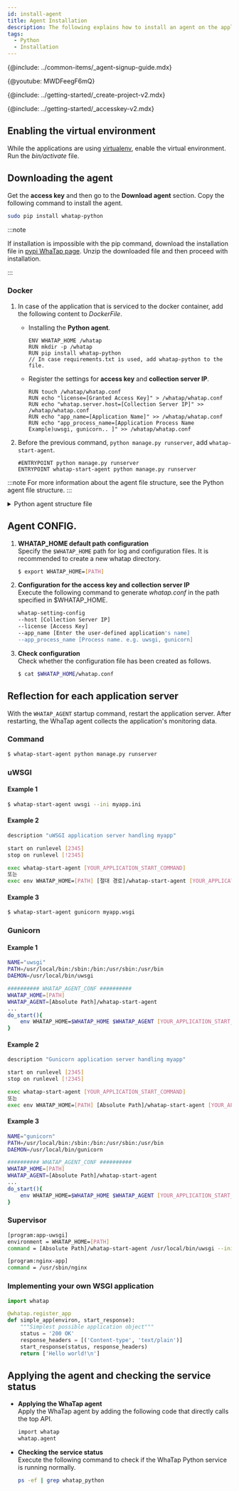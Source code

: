 ```yaml
---
id: install-agent
title: Agent Installation
description: The following explains how to install an agent on the application server in the Python environment.
tags:
  - Python
  - Installation
---
```



{@include: ../common-items/_agent-signup-guide.mdx}

{@youtube: MWDFeegF6mQ}

{@include: ../getting-started/_create-project-v2.mdx} 

{@include: ../getting-started/_accesskey-v2.mdx} 

## Enabling the virtual environment

While the applications are using [virtualenv](https://docs.python.org/ko/3.7/library/venv.html), enable the virtual environment. Run the _bin/activate_ file.

## Downloading the agent

Get the **access key** and then go to the **Download agent** section. Copy the following command to install the agent.

```bash
sudo pip install whatap-python
```

:::note

If installation is impossible with the pip command, download the installation file in [pypi WhaTap page](https://pypi.org/project/whatap-python/#files). Unzip the downloaded file and then proceed with installation.

:::

### Docker

1.  In case of the application that is serviced to the docker container, add the following content to _DockerFile_.

    -   Installing the **Python agent**.

        ```docker title='Dockerfile' {3}
        ENV WHATAP_HOME /whatap
        RUN mkdir -p /whatap
        RUN pip install whatap-python
        // In case requirements.txt is used, add whatap-python to the file.
        ```

    -   Register the settings for **access key** and **collection server IP**.

        ```docker title='Dockerfile'
        RUN touch /whatap/whatap.conf
        RUN echo "license=[Granted Access Key]" > /whatap/whatap.conf
        RUN echo "whatap.server.host=[Collection Server IP]" >> /whatap/whatap.conf
        RUN echo "app_name=[Application Name]" >> /whatap/whatap.conf
        RUN echo "app_process_name=[Application Process Name Example)uwsgi, gunicorn.. ]" >> /whatap/whatap.conf
        ```

2.  Before the previous command, `python manage.py runserver`, add `whatap-start-agent`.

    ```docker title='Dockerfile'
    #ENTRYPOINT python manage.py runserver
    ENTRYPOINT whatap-start-agent python manage.py runserver
    ```

:::note
For more information about the agent file structure, see the Python agent file structure.
:::

<details>
<summary>Python agent structure file</summary>
The Python agent file consists of a tracer that extracts the data needed to monitor applications and passes it to the WhaTap collection server, and the elements that help the tracer send the data.

-   _whatap.conf_\
      This basic file is required to set an agent. The agent-related options can be set in _whatap.conf_.

-   _paramkey.txt_\
      It is used to check the parameters of HTTP and SQL data collected as the trace information of the traced transactions. 
      The security key is stored in a file. To check the actual collected data through a browser, enter the security key in the file to retrieve the data. 
      You can modify the security key by directly modifying the file. The related options are as follows: 
    -   **profile_http_parameter_enabled** <span class='type'>Boolean</span><br/>
          Default `false`
    -   **profile_sql_param_enabled** <span class='type'>Boolean</span><br/>
          Default `false`

</details>

## Agent CONFIG.

1.  **WHATAP_HOME default path configuration**\
    Specify the `$WHATAP_HOME` path for log and configuration files. It is recommended to create a new whatap directory.

    ```bash
    $ export WHATAP_HOME=[PATH]
    ```

2.  **Configuration for the access key and collection server IP**\
    Execute the following command to generate _whatap.conf_ in the path specified in $WHATAP_HOME.

    ```bash
    whatap-setting-config
    --host [Collection Server IP]
    --license [Access Key]
    --app_name [Enter the user-defined application's name]
    --app_process_name [Process name. e.g. uwsgi, gunicorn]
    ```

3.  **Check configuration**\
    Check whether the configuration file has been created as follows.

    ```bash
    $ cat $WHATAP_HOME/whatap.conf
    ```

## Reflection for each application server

With the `WHATAP_AGENT` startup command, restart the application server. After restarting, the WhaTap agent collects the application's monitoring data.

### Command

```bash title=SH
$ whatap-start-agent python manage.py runserver
```

### uWSGI

#### Example 1

```bash title=SH
$ whatap-start-agent uwsgi --ini myapp.ini
```

#### Example 2

```bash title=VI
description "uWSGI application server handling myapp"

start on runlevel [2345]
stop on runlevel [!2345]

exec whatap-start-agent [YOUR_APPLICATION_START_COMMAND]
또는
exec env WHATAP_HOME=[PATH] [절대 경로]/whatap-start-agent [YOUR_APPLICATION_START_COMMAND]
```

#### Example 3

```bash title=SH
$ whatap-start-agent gunicorn myapp.wsgi
```

### Gunicorn

#### Example 1

```bash title=SH
NAME="uwsgi"
PATH=/usr/local/bin:/sbin:/bin:/usr/sbin:/usr/bin
DAEMON=/usr/local/bin/uwsgi

########## WHATAP_AGENT_CONF ##########
WHATAP_HOME=[PATH]
WHATAP_AGENT=[Absolute Path]/whatap-start-agent
...
do_start(){
    env WHATAP_HOME=$WHATAP_HOME $WHATAP_AGENT [YOUR_APPLICATION_START_COMMAND]
}
```

#### Example 2

```bash title=SH
description "Gunicorn application server handling myapp"

start on runlevel [2345]
stop on runlevel [!2345]

exec whatap-start-agent [YOUR_APPLICATION_START_COMMAND]
또는
exec env WHATAP_HOME=[PATH] [Absolute Path]/whatap-start-agent [YOUR_APPLICATION_START_COMMAND]
```

#### Example 3

```bash title=SH
NAME="gunicorn"
PATH=/usr/local/bin:/sbin:/bin:/usr/sbin:/usr/bin
DAEMON=/usr/local/bin/gunicorn

########## WHATAP_AGENT_CONF ##########
WHATAP_HOME=[PATH]
WHATAP_AGENT=[Absolute Path]/whatap-start-agent
...
do_start(){
    env WHATAP_HOME=$WHATAP_HOME $WHATAP_AGENT [YOUR_APPLICATION_START_COMMAND]
}
```

### Supervisor

```bash title=SH
[program:app-uwsgi]
environment = WHATAP_HOME=[PATH]
command = [Absolute Path]/whatap-start-agent /usr/local/bin/uwsgi --ini /home/blog/backend/config/uwsgi.ini

[program:nginx-app]
command = /usr/sbin/nginx
```

### Implementing your own WSGI application

```python title=PYTHON
import whatap

@whatap.register_app
def simple_app(environ, start_response):
    """Simplest possible application object"""
    status = '200 OK'
    response_headers = [('Content-type', 'text/plain')]
    start_response(status, response_headers)
    return ['Hello world!\n']
```

## Applying the agent and checking the service status

-   **Applying the WhaTap agent**<br/>
    Apply the WhaTap agent by adding the following code that directly calls the top API.

    ```bash
    import whatap
    whatap.agent
    ```

-   **Checking the service status**<br/>
    Execute the following command to check if the WhaTap Python service is running normally.

    ```bash
    ps -ef | grep whatap_python
    ```
